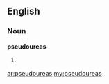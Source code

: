 ==English==

===Noun===
'''pseudoureas'''

# {{plural of|[[pseudourea]]}}

[[ar:pseudoureas]]
[[my:pseudoureas]]